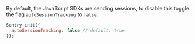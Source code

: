 By default, the JavaScript SDKs are sending sessions, to disable this toggle the flag `autoSessionTracking` to `false`:

```javascript
Sentry.init({
  autoSessionTracking: false // default: true
});
```
